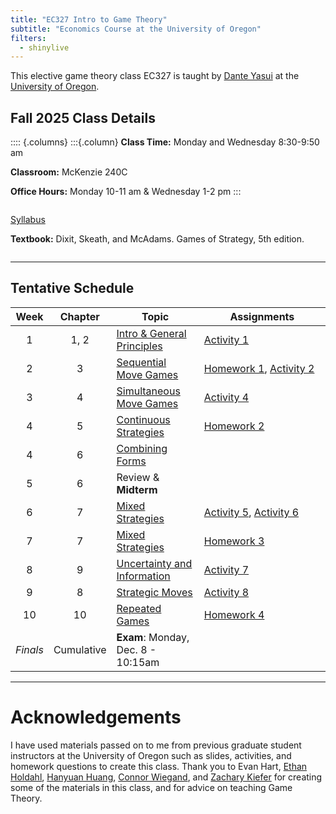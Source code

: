 ```yaml
---
title: "EC327 Intro to Game Theory"
subtitle: "Economics Course at the University of Oregon"
filters:
  - shinylive
---
```


This elective game theory class EC327 is taught by [Dante Yasui](danteyasui.org)
at the [University of Oregon](https://socialsciences.uoregon.edu/economics).

## Fall 2025 Class Details

:::: {.columns}
:::{.column}
**Class Time:** Monday and Wednesday 8:30-9:50 am

**Classroom:** McKenzie 240C

**Office Hours:** Monday 10-11 am \& Wednesday 1-2 pm
:::

::: {.column}
<a href="Syllabus/main.pdf" target="_blank">Syllabus</a>

**Textbook:**
Dixit, Skeath, and McAdams. Games of Strategy, 5th edition.
:::

---

## Tentative Schedule

| **Week** | **Chapter** | **Topic**                                                        | Assignments                                                                                                      |
|:--------:+:-----------:+------------------------------------------------------------------+------------------------------------------------------------------------------------------------------------------|
|     1    |     1, 2    | [Intro & General Principles](Slides/#intro-and-syllabus-day)     | [Activity 1](activities/01GuessTwoThirds/GuessTwoThirds.qmd)                                                     |
|     2    |      3      | [Sequential Move Games](Slides/#sequential-games)                | [Homework 1](Homework/assignment1/main.pdf), [Activity 2](activities/02SurvivorFlags/SurvivorFlags.qmd)          |
|     3    |      4      | [Simultaneous Move Games](Slides/#simultaneous-games)            | [Activity 4](activities/04BlottoElection/BlottoElection.qmd)                                                     |
|     4    |      5      | [Continuous Strategies](Slides/#simultaneous-games)              | [Homework 2](Homework/assignment2/main.pdf)                                                                      |
|     4    |      6      | [Combining Forms](Slides/#combining-simultaneous-and-sequential) |                                                                                                                  |
|     5    |      6      | Review & **Midterm**                                             |                                                                                                                  |
|     6    |      7      | [Mixed Strategies](Slides/#mixed-strategies)                     | [Activity 5](activities/05CournotComp/cournotcomp.qmd), [Activity 6](activities/06PenaltyKicks/penaltykicks.qmd) |
|     7    |      7      | [Mixed Strategies](Slides/#mixed-strategies)                     | [Homework 3](Homework/assignment3/main.pdf)                                                                      |
|     8    |      9      | [Uncertainty and Information](Slides/#asymmetric-info)           | [Activity 7](activities/07Brinksmanship/brinksmanship.qmd)                                                                   |
|     9    |      8      | [Strategic Moves](Slides/#strategic-moves)                       | [Activity 8](activities/Brinksmanship/main.qmd)                                                                  |
|    10    |      10     | [Repeated Games](Slides/#repeated-games)                         | [Homework 4](Homework/assignment4/main.pdf)                                                                      |
| *Finals* |  Cumulative | **Exam**: Monday, Dec. 8 - 10:15am                              |                                                                                                                  |

---

# Acknowledgements

I have used materials passed on to me from previous graduate student instructors at the University of Oregon
such as slides, activities, and homework questions to create this class.
Thank you to Evan Hart,
[Ethan Holdahl](https://ethanholdahl.com/),
[Hanyuan Huang](https://sites.google.com/view/hanyuanhuang/),
[Connor Wiegand](https://ctwie.me/),
and [Zachary Kiefer](https://zkiefer10.github.io/)
for creating some of the materials in this class,
and for advice on teaching Game Theory.

